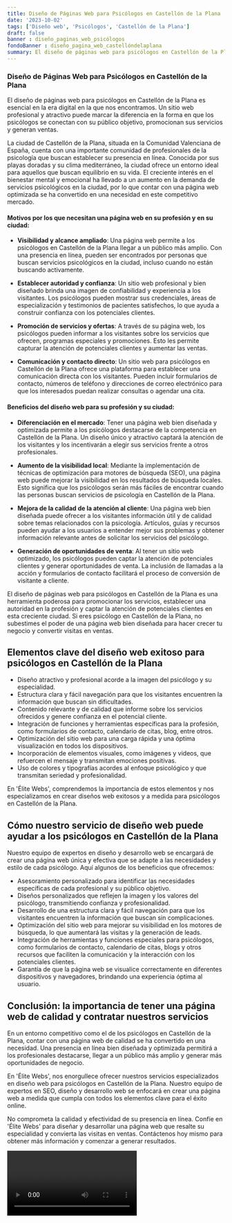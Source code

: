 ```yaml
---
title: Diseño de Páginas Web para Psicólogos en Castellón de la Plana
date: '2023-10-02'
tags: ['Diseño web', 'Psicólogos', 'Castellón de la Plana']
draft: false
banner : diseño_paginas_web_psicólogos
fondoBanner : diseño_pagina_web_castellóndelaplana
summary: El diseño de páginas web para psicólogos en Castellón de la Plana es esencial en la era digital en la que nos encontramos. Un sitio web profesional y atractivo puede marcar la diferencia en la forma en que los psicólogos se conectan con su público objetivo, promocionan sus servicios y generan ventas.
---
```


### Diseño de Páginas Web para Psicólogos en Castellón de la Plana

El diseño de páginas web para psicólogos en Castellón de la Plana es esencial en la era digital en la que nos encontramos. Un sitio web profesional y atractivo puede marcar la diferencia en la forma en que los psicólogos se conectan con su público objetivo, promocionan sus servicios y generan ventas.

La ciudad de Castellón de la Plana, situada en la Comunidad Valenciana de España, cuenta con una importante comunidad de profesionales de la psicología que buscan establecer su presencia en línea. Conocida por sus playas doradas y su clima mediterráneo, la ciudad ofrece un entorno ideal para aquellos que buscan equilibrio en su vida. El creciente interés en el bienestar mental y emocional ha llevado a un aumento en la demanda de servicios psicológicos en la ciudad, por lo que contar con una página web optimizada se ha convertido en una necesidad en este competitivo mercado.

#### Motivos por los que necesitan una página web en su profesión y en su ciudad:

- **Visibilidad y alcance ampliado**: Una página web permite a los psicólogos en Castellón de la Plana llegar a un público más amplio. Con una presencia en línea, pueden ser encontrados por personas que buscan servicios psicológicos en la ciudad, incluso cuando no están buscando activamente.

- **Establecer autoridad y confianza**: Un sitio web profesional y bien diseñado brinda una imagen de confiabilidad y experiencia a los visitantes. Los psicólogos pueden mostrar sus credenciales, áreas de especialización y testimonios de pacientes satisfechos, lo que ayuda a construir confianza con los potenciales clientes.

- **Promoción de servicios y ofertas**: A través de su página web, los psicólogos pueden informar a los visitantes sobre los servicios que ofrecen, programas especiales y promociones. Esto les permite capturar la atención de potenciales clientes y aumentar las ventas.

- **Comunicación y contacto directo**: Un sitio web para psicólogos en Castellón de la Plana ofrece una plataforma para establecer una comunicación directa con los visitantes. Pueden incluir formularios de contacto, números de teléfono y direcciones de correo electrónico para que los interesados puedan realizar consultas o agendar una cita.

#### Beneficios del diseño web para su profesión y su ciudad:

- **Diferenciación en el mercado**: Tener una página web bien diseñada y optimizada permite a los psicólogos destacarse de la competencia en Castellón de la Plana. Un diseño único y atractivo captará la atención de los visitantes y los incentivarán a elegir sus servicios frente a otros profesionales.

- **Aumento de la visibilidad local**: Mediante la implementación de técnicas de optimización para motores de búsqueda (SEO), una página web puede mejorar la visibilidad en los resultados de búsqueda locales. Esto significa que los psicólogos serán más fáciles de encontrar cuando las personas buscan servicios de psicología en Castellón de la Plana.

- **Mejora de la calidad de la atención al cliente**: Una página web bien diseñada puede ofrecer a los visitantes información útil y de calidad sobre temas relacionados con la psicología. Artículos, guías y recursos pueden ayudar a los usuarios a entender mejor sus problemas y obtener información relevante antes de solicitar los servicios del psicólogo.

- **Generación de oportunidades de venta**: Al tener un sitio web optimizado, los psicólogos pueden captar la atención de potenciales clientes y generar oportunidades de venta. La inclusión de llamadas a la acción y formularios de contacto facilitará el proceso de conversión de visitante a cliente.

El diseño de páginas web para psicólogos en Castellón de la Plana es una herramienta poderosa para promocionar los servicios, establecer una autoridad en la profesión y captar la atención de potenciales clientes en esta creciente ciudad. Si eres psicólogo en Castellón de la Plana, no subestimes el poder de una página web bien diseñada para hacer crecer tu negocio y convertir visitas en ventas.

<GifSeo />

<Cta />

## Elementos clave del diseño web exitoso para psicólogos en Castellón de la Plana

- Diseño atractivo y profesional acorde a la imagen del psicólogo y su especialidad.
- Estructura clara y fácil navegación para que los visitantes encuentren la información que buscan sin dificultades.
- Contenido relevante y de calidad que informe sobre los servicios ofrecidos y genere confianza en el potencial cliente.
- Integración de funciones y herramientas específicas para la profesión, como formularios de contacto, calendario de citas, blog, entre otros.
- Optimización del sitio web para una carga rápida y una óptima visualización en todos los dispositivos.
- Incorporación de elementos visuales, como imágenes y videos, que refuercen el mensaje y transmitan emociones positivas.
- Uso de colores y tipografías acordes al enfoque psicológico y que transmitan seriedad y profesionalidad.

En 'Élite Webs', comprendemos la importancia de estos elementos y nos especializamos en crear diseños web exitosos y a medida para psicólogos en Castellón de la Plana.

## Cómo nuestro servicio de diseño web puede ayudar a los psicólogos en Castellón de la Plana

Nuestro equipo de expertos en diseño y desarrollo web se encargará de crear una página web única y efectiva que se adapte a las necesidades y estilo de cada psicólogo. Aquí algunos de los beneficios que ofrecemos:

- Asesoramiento personalizado para identificar las necesidades específicas de cada profesional y su público objetivo.
- Diseños personalizados que reflejen la imagen y los valores del psicólogo, transmitiendo confianza y profesionalidad.
- Desarrollo de una estructura clara y fácil navegación para que los visitantes encuentren la información que buscan sin complicaciones.
- Optimización del sitio web para mejorar su visibilidad en los motores de búsqueda, lo que aumentará las visitas y la generación de leads.
- Integración de herramientas y funciones especiales para psicólogos, como formularios de contacto, calendario de citas, blogs y otros recursos que faciliten la comunicación y la interacción con los potenciales clientes.
- Garantía de que la página web se visualice correctamente en diferentes dispositivos y navegadores, brindando una experiencia óptima al usuario.

## Conclusión: la importancia de tener una página web de calidad y contratar nuestros servicios

En un entorno competitivo como el de los psicólogos en Castellón de la Plana, contar con una página web de calidad se ha convertido en una necesidad. Una presencia en línea bien diseñada y optimizada permitirá a los profesionales destacarse, llegar a un público más amplio y generar más oportunidades de negocio.

En 'Élite Webs', nos enorgullece ofrecer nuestros servicios especializados en diseño web para psicólogos en Castellón de la Plana. Nuestro equipo de expertos en SEO, diseño y desarrollo web se enfocará en crear una página web a medida que cumpla con todos los elementos clave para el éxito online.

No comprometa la calidad y efectividad de su presencia en línea. Confíe en 'Élite Webs' para diseñar y desarrollar una página web que resalte su especialidad y convierta las visitas en ventas. Contáctenos hoy mismo para obtener más información y comenzar a generar resultados.

<Video />

<CtaBot job='Psicólogos' city='Castellón de la Plana'/>

<Gmaps query='Castellón de la Plana+españa+maps' />